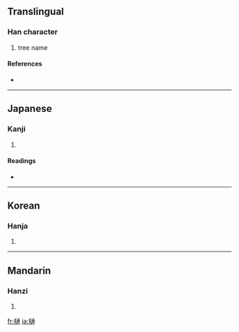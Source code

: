 ==Translingual==

===Han character===
{{Han char|rn=75|rad=木|as=11|sn=15|four=|canj=木卜弓月 (DYNB)}}

# tree name

====References====
* {{Han ref|kx=0549.160|dkj=15415|dj=0937.140|hdz=21271.110|uh=6A0B|ud=27147}}

----

==Japanese==

===Kanji===
{{ja-kanji|grade=|rs=木11}}

# {{defn|Japanese}}

====Readings====
* {{ja-readings|on=[[とう]] (tō)|kun=[[ひ]] (hi)}}

----

==Korean==

===Hanja===
{{ko-hanja|hangeul=통|eumhun=|rv=tong|mr=t'ong|y=thong}}

# {{defn|Korean}}

----

==Mandarin==

===Hanzi===
{{cmn-hanzi|pin=[[léi]] ([[lei2]]), [[tōng]] ([[tong1]])|wg=lei<sup>2</sup>, t'ung<sup>1</sup>}}

# {{defn|Mandarin}}

[[fr:樋]]
[[ja:樋]]